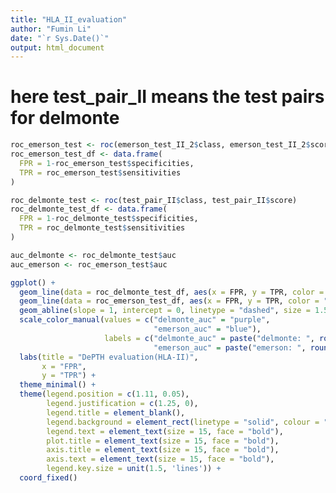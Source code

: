```yaml
---
title: "HLA_II_evaluation"
author: "Fumin Li"
date: "`r Sys.Date()`"
output: html_document
---
```



# here test_pair_II means the test pairs for delmonte
```r
roc_emerson_test <- roc(emerson_test_II_2$class, emerson_test_II_2$score)
roc_emerson_test_df <- data.frame(
  FPR = 1-roc_emerson_test$specificities,
  TPR = roc_emerson_test$sensitivities
)
```

```r
roc_delmonte_test <- roc(test_pair_II$class, test_pair_II$score)
roc_delmonte_test_df <- data.frame(
  FPR = 1-roc_delmonte_test$specificities,
  TPR = roc_delmonte_test$sensitivities
)
```

```r
auc_delmonte <- roc_delmonte_test$auc
auc_emerson <- roc_emerson_test$auc
```

```r
ggplot() +
  geom_line(data = roc_delmonte_test_df, aes(x = FPR, y = TPR, color = "delmonte_auc"), size = 1.5) +
  geom_line(data = roc_emerson_test_df, aes(x = FPR, y = TPR, color = "emerson_auc"), size = 1.5) +
  geom_abline(slope = 1, intercept = 0, linetype = "dashed", size = 1.5) +
  scale_color_manual(values = c("delmonte_auc" = "purple",
                                "emerson_auc" = "blue"),
                     labels = c("delmonte_auc" = paste("delmonte: ", round(auc_delmonte, 2)),
                                "emerson_auc" = paste("emerson: ", round(auc_emerson, 2)))) +
  labs(title = "DePTH evaluation(HLA-II)",
       x = "FPR",
       y = "TPR") +
  theme_minimal() +
  theme(legend.position = c(1.11, 0.05), 
        legend.justification = c(1.25, 0), 
        legend.title = element_blank(),
        legend.background = element_rect(linetype = "solid", colour = "black"),
        legend.text = element_text(size = 15, face = "bold"),
        plot.title = element_text(size = 15, face = "bold"),
        axis.title = element_text(size = 15, face = "bold"),
        axis.text = element_text(size = 15, face = "bold"),
        legend.key.size = unit(1.5, 'lines')) + 
  coord_fixed()
```

